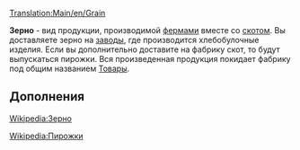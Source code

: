 [[Translation:Main/en/Grain]]
{{ru/Груз|груз=Зерно
|изображение=Grain.png
|производит=[[Main/ru/Ферма|Ферма]]
|принимает=[[Main/ru/Завод|Завод]]
}}

'''Зерно''' - вид продукции, производимой [[Main/ru/Ферма|фермами]] вместе со [[Main/ru/Скот|скотом]]. 
Вы доставляете зерно на [[Main/ru/Завод|заводы]], где производится хлебобулочные изделия. Если вы дополнительно доставите на фабрику скот, то будут выпускаться пирожки. Вся произведенная продукция покидает фабрику под общим названием [[Main/ru/Товары|Товары]].


==Дополнения==
[http://www.wikipedia.org/wiki/Cereal Wikipedia:Зерно]

[http://www.wikipedia.org/wiki/Pie Wikipedia:Пирожки]